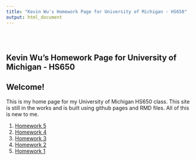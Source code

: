 ```yaml
---
title: "Kevin Wu's Homework Page for University of Michigan - HS650"
output: html_document
---
```


<style type="text/css">
.title {
  display: none;
}
</style>

<div class="row" style="padding-top: 30px;">

# **Kevin Wu's Homework Page for University of Michigan - HS650**

## Welcome!

This is my home page for my University of Michigan HS650 class.  This site is still in the works and is built using github pages and RMD files.  All of this is new to me.

1. [Homework 5](/UMich-HS650/hw5.html)
2. [Homework 4](/UMich-HS650/hw4.html)
3. [Homework 3](/UMich-HS650/hw3.html)
4. [Homework 2](/UMich-HS650/hw2.html)
5. [Homework 1](/UMich-HS650/hw1.html)


</div>